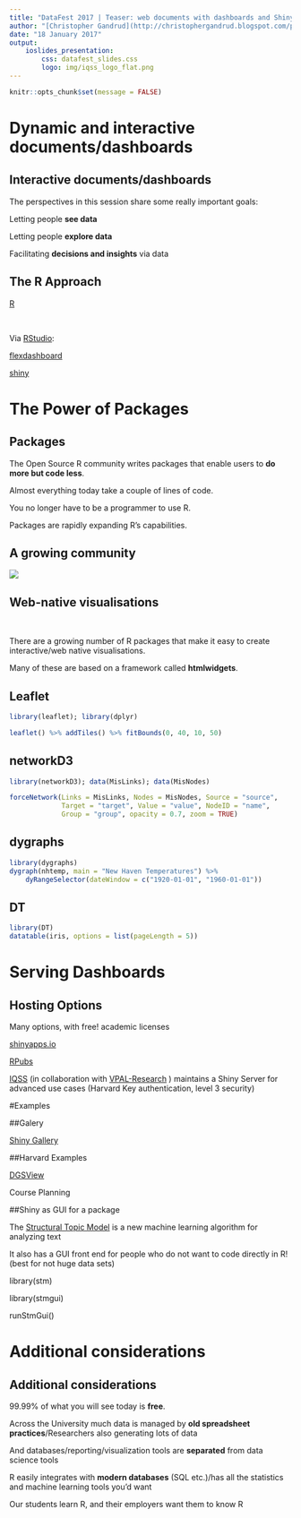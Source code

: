 ```yaml
---
title: "DataFest 2017 | Teaser: web documents with dashboards and Shiny"
author: "[Christopher Gandrud](http://christophergandrud.blogspot.com/p/research.html) & [Dustin Tingley](http://scholar.harvard.edu/dtingley)"
date: "18 January 2017"
output:
    ioslides_presentation:
        css: datafest_slides.css
        logo: img/iqss_logo_flat.png
---
```


```r
knitr::opts_chunk$set(message = FALSE)
```


# Dynamic and interactive documents/dashboards

## Interactive documents/dashboards

The perspectives in this session share some really important goals:

Letting people **see data** 

Letting people **explore data**

Facilitating **decisions and insights** via data

## The R Approach

[R](https://www.r-project.org/) 

<br>

Via [RStudio](www.rstudio.com):

[flexdashboard](http://rmarkdown.rstudio.com/flexdashboard/) 

[shiny](https://www.rstudio.com/products/shiny/)



# The Power of Packages

## Packages  

The Open Source R community writes packages that enable users to **do more but code less**.

Almost everything today take a couple of lines of code.

You no longer have to be a programmer to use R.

Packages are rapidly expanding R's capabilities.

## A growing community

![](img/rplot03.svg)


## Web-native visualisations

<br>

There are a growing number of R packages that make it easy to create interactive/web native visualisations.

Many of these are based on a framework called **htmlwidgets**.

## Leaflet

```r
library(leaflet); library(dplyr)

leaflet() %>% addTiles() %>% fitBounds(0, 40, 10, 50)
```

## networkD3

```r
library(networkD3); data(MisLinks); data(MisNodes)

forceNetwork(Links = MisLinks, Nodes = MisNodes, Source = "source",
             Target = "target", Value = "value", NodeID = "name",
             Group = "group", opacity = 0.7, zoom = TRUE)
```

## dygraphs

```r
library(dygraphs)
dygraph(nhtemp, main = "New Haven Temperatures") %>%
    dyRangeSelector(dateWindow = c("1920-01-01", "1960-01-01"))
```

## DT

```r
library(DT)
datatable(iris, options = list(pageLength = 5))
```



# Serving Dashboards

## Hosting Options

Many options, with free! academic licenses

[shinyapps.io](http://www.shinyapps.io/)

[RPubs](https://rpubs.com/)

[IQSS](http://www.iq.harvard.edu/) (in collaboration with [VPAL-Research](http://vpal.harvard.edu/research) ) maintains a Shiny Server for advanced use cases (Harvard Key authentication, level 3 security)

#Examples

##Galery

[Shiny Gallery](https://shiny.rstudio.com/gallery/)

##Harvard Examples

[DGSView](https://hmdc.shinyapps.io/GovDGSExample/)

Course Planning

##Shiny as GUI for a package

The [Structural Topic Model](www.structuraltopicmodel.com) is a new machine learning algorithm for analyzing text

It also has a GUI front end for people who do not want to code directly in R! (best for not huge data sets)

library(stm)

library(stmgui)

runStmGui()


# Additional considerations


## Additional considerations

99.99% of what you will see today is **free**.

Across the University much data is managed by **old spreadsheet practices**/Researchers also generating lots of data

And databases/reporting/visualization tools are **separated** from data science tools

R easily integrates with **modern databases** (SQL etc.)/has all the statistics and machine learning tools you'd want

Our students learn R, and their employers want them to know R



 
